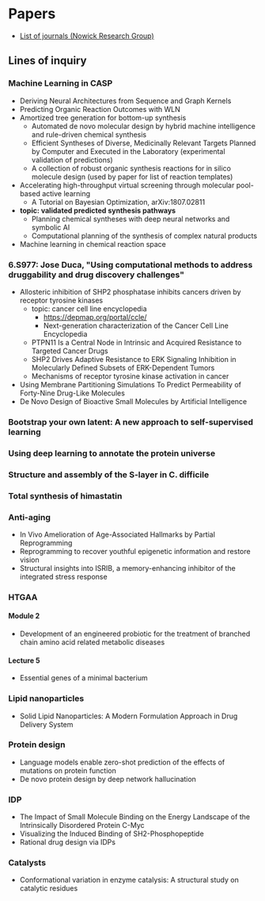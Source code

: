 # Papers

- [List of journals (Nowick Research Group)](https://www.chem.uci.edu/~jsnowick/groupweb/nowick-group-links.html)

## Lines of inquiry

### Machine Learning in CASP
- Deriving Neural Architectures from Sequence and Graph Kernels
- Predicting Organic Reaction Outcomes with WLN
- Amortized tree generation for bottom-up synthesis
  - Automated de novo molecular design by hybrid machine intelligence and rule-driven chemical synthesis
  - Efficient Syntheses of Diverse, Medicinally Relevant Targets Planned by Computer and Executed in the Laboratory (experimental validation of predictions)
  - A collection of robust organic synthesis reactions for in silico molecule design (used by paper for list of reaction templates)
- Accelerating high-throughput virtual screening through molecular pool-based active learning
  - A Tutorial on Bayesian Optimization, arXiv:1807.02811
- **topic: validated predicted synthesis pathways**
  - Planning chemical syntheses with deep neural networks and symbolic AI
  - Computational planning of the synthesis of complex natural products
- Machine learning in chemical reaction space

### 6.S977: Jose Duca, "Using computational methods to address druggability and drug discovery challenges"
- Allosteric inhibition of SHP2 phosphatase inhibits cancers driven by receptor tyrosine kinases
  - topic: cancer cell line encyclopedia
    - https://depmap.org/portal/ccle/
    - Next-generation characterization of the Cancer Cell Line Encyclopedia
  - PTPN11 Is a Central Node in Intrinsic and Acquired Resistance to Targeted Cancer Drugs
  - SHP2 Drives Adaptive Resistance to ERK Signaling Inhibition in Molecularly Defined Subsets of ERK-Dependent Tumors
  - Mechanisms of receptor tyrosine kinase activation in cancer
- Using Membrane Partitioning Simulations To Predict Permeability of Forty-Nine Drug-Like Molecules
- De Novo Design of Bioactive Small Molecules by Artificial Intelligence

### Bootstrap your own latent: A new approach to self-supervised learning

### Using deep learning to annotate the protein universe

### Structure and assembly of the S-layer in C. difficile

###  Total synthesis of himastatin

### Anti-aging
- In Vivo Amelioration of Age-Associated Hallmarks by Partial Reprogramming
- Reprogramming to recover youthful epigenetic information and restore vision
- Structural insights into ISRIB, a memory-enhancing inhibitor of the integrated stress response

### HTGAA

#### Module 2
- Development of an engineered probiotic for the treatment of branched chain amino acid related metabolic diseases

#### Lecture 5
- Essential genes of a minimal bacterium

### Lipid nanoparticles
- Solid Lipid Nanoparticles: A Modern Formulation Approach in Drug Delivery System

### Protein design
- Language models enable zero-shot prediction of the effects of mutations on protein function
- De novo protein design by deep network hallucination

### IDP
- The Impact of Small Molecule Binding on the Energy Landscape of the Intrinsically Disordered Protein C-Myc
- Visualizing the Induced Binding of SH2-Phosphopeptide
- Rational drug design via IDPs

### Catalysts
- Conformational variation in enzyme catalysis: A structural study on catalytic residues